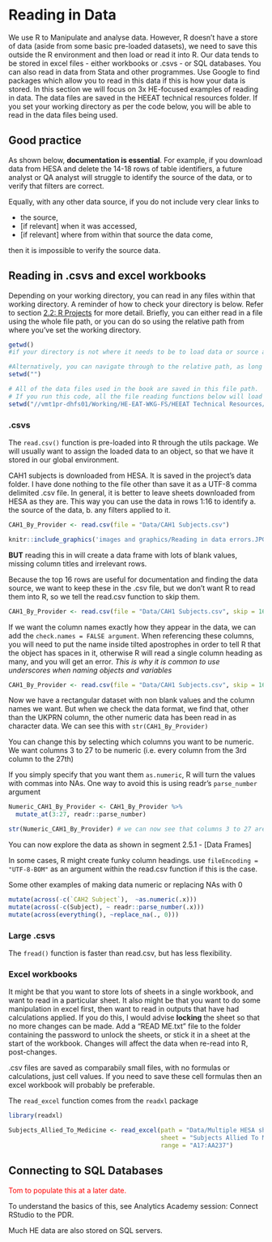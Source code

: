 # Reading in Data 

We use R to Manipulate and analyse data. However, R doesn't have a store of data (aside from some basic pre-loaded datasets), we need to save this outside the R environment and then load or read it into R. Our data tends to be stored in excel files - either workbooks or .csvs - or SQL databases. You can also read in data  from Stata and other programmes. Use Google to find packages which allow you to read in this data if this is how your data is stored. In this section we will focus on 3x HE-focused examples of reading in data. The data files are saved in the HEEAT technical resources folder. If you set your working directory as per the code below, you will be able to read in the data files being used. 

## Good practice

As shown below, **documentation is essential**. For example, if you download data from HESA and delete the 14-18 rows of table identifiers, a future analyst or QA analyst will struggle to identify the source of the data, or to verify that filters are correct. 

Equally, with any other data source, if you do not include very clear links to 

* the source,
* [if relevant] when it was accessed,
* [if relevant] where from within that source the data come,

then it is impossible to verify the source data.



## Reading in .csvs and excel workbooks

Depending on your working directory, you can read in any files within that working directory. A reminder of how to check your directory is below. Refer to section [2.2: R Projects](#Projects) for more detail. Briefly, you can either read in a file using the whole file path, or you can do so using the relative path from where you've set the working directory.



```r
getwd() 
#if your directory is not where it needs to be to load data or source a file, set it

#Alternatively, you can navigate through to the relative path, as long as the location is on the same drive.
setwd("")

# All of the data files used in the book are saved in this file path. 
# If you run this code, all the file reading functions below will load the appropriate data. 
setwd("//vmt1pr-dhfs01/Working/HE-EAT-WKG-FS/HEEAT Technical Resources/R/Core learning RBookdown") 
```


### .csvs 

The `read.csv()` function is pre-loaded into R through the utils package. We will usually want to assign the loaded data to an object, so that we have it stored in our global environment. 

CAH1 subjects is downloaded from HESA. It is saved in the project's data folder. I have done nothing to the file other than save it as a UTF-8 comma delimited .csv file. In general, it is better to leave sheets downloaded from HESA as they are. This way you can use the data in rows 1:16 to identify a. the source of the data, b. any filters applied to it.


```r
CAH1_By_Provider <- read.csv(file = "Data/CAH1 Subjects.csv") 
```

```r
knitr::include_graphics('images and graphics/Reading in data errors.JPG')
```

**BUT** reading this in will create a data frame with lots of blank values, missing column titles and irrelevant rows.

Because the top 16 rows are useful for documentation and finding the data source, we want to keep these in the .csv file, but we don't want R to read them into R, so we tell the read.csv function to skip them.

```r
CAH1_By_Provider <- read.csv(file = "Data/CAH1 Subjects.csv", skip = 16)
```

If we want the column names exactly how they appear in the data, we can add the `check.names = FALSE argument`. When referencing these columns, you will need to put the name inside tilted apostrophes in order to tell R that the object has spaces in it, otherwise R will read a single column heading as many, and you will get an error.
_This is why it is common to use underscores when naming objects and variables_

```r
CAH1_By_Provider <- read.csv(file = "Data/CAH1 Subjects.csv", skip = 16, check.names = FALSE)
```

Now we have a rectangular dataset with non blank values and the column names we want. But when we check the data format, we find that, other than the UKPRN column, the other numeric data has been read in as character data. We can see this with `str(CAH1_By_Provider)`

You can change this by selecting which columns you want to be numeric. We want columns 3 to 27 to be numeric (i.e. every column from the 3rd column to the 27th)

If you simply specify that you want them `as.numeric`, R will turn the values with commas into NAs. One way to avoid this is using readr's `parse_number` argument

```r
Numeric_CAH1_By_Provider <- CAH1_By_Provider %>%
  mutate_at(3:27, readr::parse_number) 

str(Numeric_CAH1_By_Provider) # we can now see that columns 3 to 27 are numeric
```



You can now explore the data as shown in segment 2.5.1 - [Data Frames]

In some cases, R might create funky column headings. use `fileEncoding = "UTF-8-BOM"` as an argument within the read.csv function if this is the case. 

Some other examples of making data numeric or replacing NAs with 0

```r
mutate(across(-c(`CAH2 Subject`),  ~as.numeric(.x)))
mutate(across(-c(Subject), ~ readr::parse_number(.x)))
mutate(across(everything(), ~replace_na(., 0)))
```


### Large .csvs

The `fread()` function is faster than read.csv, but has less flexibility.


### Excel workbooks

It might be that you want to store lots of sheets in a single workbook, and want to read in a particular sheet. It also might be that you want to do some manipulation in excel first, then want to read in outputs that have had calculations applied. If you do this, I would advise **locking** the sheet so that no more changes can be made. Add a "READ ME.txt" file to the folder containing the password to unlock the sheets, or stick it in a sheet at the start of the workbook. Changes will affect the data when re-read into R, post-changes.

.csv files are saved as comparabily small files, with no formulas or calculations, just cell values. If you need to save these cell formulas then an excel workbook will probably be preferable. 

The `read_excel` function comes from the `readxl` package

```r
library(readxl)

Subjects_Allied_To_Medicine <- read_excel(path = "Data/Multiple HESA sheets workbook.xlsx", 
                                          sheet = "Subjects Allied To Medicine", 
                                          range = "A17:AA237")

```

## Connecting to SQL Databases

<span style="color:red;"> Tom to populate this at a later date. </span>

 To understand the basics of this, see Analytics Academy session: Connect RStudio to the PDR.

 Much HE data are also stored on SQL servers.





